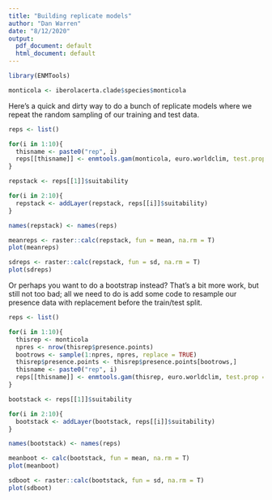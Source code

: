 ```yaml
---
title: "Building replicate models"
author: "Dan Warren"
date: "8/12/2020"
output:
  pdf_document: default
  html_document: default
---
```



```r
library(ENMTools)

monticola <- iberolacerta.clade$species$monticola

```

Here's a quick and dirty way to do a bunch of replicate models where we repeat the random sampling of our training and test data.

```r
reps <- list()

for(i in 1:10){
  thisname <- paste0("rep", i)
  reps[[thisname]] <- enmtools.gam(monticola, euro.worldclim, test.prop = 0.3)
}

repstack <- reps[[1]]$suitability

for(i in 2:10){
  repstack <- addLayer(repstack, reps[[i]]$suitability)
}

names(repstack) <- names(reps)

meanreps <- raster::calc(repstack, fun = mean, na.rm = T)
plot(meanreps)

sdreps <- raster::calc(repstack, fun = sd, na.rm = T)
plot(sdreps)
```


Or perhaps you want to do a bootstrap instead?  That's a bit more work, but still not too bad; all we need to do is add some code to resample our presence data with replacement before the train/test split.

```r
reps <- list()

for(i in 1:10){
  thisrep <- monticola
  npres <- nrow(thisrep$presence.points)
  bootrows <- sample(1:npres, npres, replace = TRUE)
  thisrep$presence.points <- thisrep$presence.points[bootrows,]
  thisname <- paste0("rep", i)
  reps[[thisname]] <- enmtools.gam(thisrep, euro.worldclim, test.prop = 0.3)
}

bootstack <- reps[[1]]$suitability

for(i in 2:10){
  bootstack <- addLayer(bootstack, reps[[i]]$suitability)
}

names(bootstack) <- names(reps)

meanboot <- calc(bootstack, fun = mean, na.rm = T)
plot(meanboot)

sdboot <- raster::calc(bootstack, fun = sd, na.rm = T)
plot(sdboot)






```

